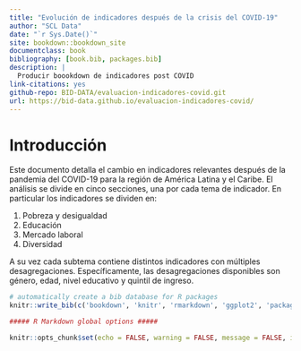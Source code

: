 ```yaml
--- 
title: "Evolución de indicadores después de la crisis del COVID-19"
author: "SCL Data"
date: "`r Sys.Date()`"
site: bookdown::bookdown_site
documentclass: book
bibliography: [book.bib, packages.bib]
description: |
  Producir boookdown de indicadores post COVID
link-citations: yes
github-repo: BID-DATA/evaluacion-indicadores-covid.git
url: https://bid-data.github.io/evaluacion-indicadores-covid/
---
```


# Introducción {-}

Este documento detalla el cambio en indicadores relevantes después de la pandemia del COVID-19 para la región de América Latina y el Caribe. El análisis se divide en cinco secciones, una por cada tema de indicador. En particular los indicadores se dividen en:

1. Pobreza y desigualdad
2. Educación
3. Mercado laboral
4. Diversidad

A su vez cada subtema contiene distintos indicadores con múltiples desagregaciones. Específicamente, las desagregaciones disponibles son género, edad, nivel educativo y quintil de ingreso. 

```r
# automatically create a bib database for R packages
knitr::write_bib(c('bookdown', 'knitr', 'rmarkdown', 'ggplot2', 'packages.bib'))
```

```r

##### R Markdown global options #####

knitr::opts_chunk$set(echo = FALSE, warning = FALSE, message = FALSE, include = TRUE, fig.align = 'center', out.width = '100%')
```
